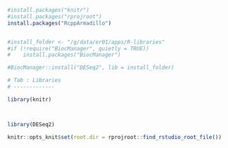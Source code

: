 ```r
#install.packages("knitr")
#install.packages("rprojroot")
install.packages("RcppArmadillo")


#install_folder <- "/g/data/er01/apps/R-libraries"
#if (!require("BiocManager", quietly = TRUE))
#    install.packages("BiocManager")

#BiocManager::install("DESeq2", lib = install_folder)
```

```r

# Tab : Libraries
# -------------

library(knitr)



library(DESeq2)
```


```r
knitr::opts_knit$set(root.dir = rprojroot::find_rstudio_root_file())
```


